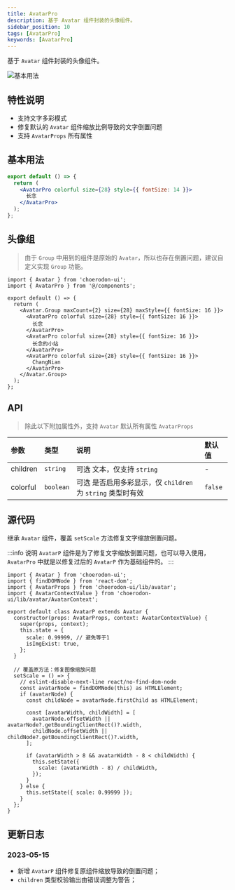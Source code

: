 ```yaml
---
title: AvatarPro
description: 基于 Avatar 组件封装的头像组件。
sidebar_position: 10
tags: [AvatarPro]
keywords: [AvatarPro]
---
```


基于 `Avatar` 组件封装的头像组件。

![基本用法](./images/avatar-pro.png)

## 特性说明

- 支持文字多彩模式
- 修复默认的 `Avatar` 组件缩放比例导致的文字倒置问题
- 支持 `AvatarProps` 所有属性

## 基本用法

```jsx {3} showLineNumbers
export default () => {
  return (
    <AvatarPro colorful size={28} style={{ fontSize: 14 }}>
      长念
    </AvatarPro>
  );
};
```

## 头像组

> 由于 `Group` 中用到的组件是原始的 `Avatar`，所以也存在倒置问题，建议自定义实现 `Group` 功能。

```tsx
import { Avatar } from 'choerodon-ui';
import { AvatarPro } from '@/components';

export default () => {
  return (
    <Avatar.Group maxCount={2} size={28} maxStyle={{ fontSize: 16 }}>
      <AvatarPro colorful size={28} style={{ fontSize: 16 }}>
        长念
      </AvatarPro>
      <AvatarPro colorful size={28} style={{ fontSize: 16 }}>
        长念的小站
      </AvatarPro>
      <AvatarPro colorful size={28} style={{ fontSize: 16 }}>
        ChangNian
      </AvatarPro>
    </Avatar.Group>
  );
};
```

## API

> 除此以下附加属性外，支持 `Avatar` 默认所有属性 `AvatarProps`

| 参数     | 类型      | 说明                                                                               | 默认值  |
| :------- | :-------- | :--------------------------------------------------------------------------------- | :------ |
| children | `string`  | <Highlight>可选</Highlight> 文本，仅支持 `string`                                  | -       |
| colorful | `boolean` | <Highlight>可选</Highlight> 是否启用多彩显示，仅 `children` 为 `string` 类型时有效 | `false` |

## 源代码

继承 `Avatar` 组件，覆盖 `setScale` 方法修复文字缩放倒置问题。

:::info 说明
`AvatarP` 组件是为了修复文字缩放倒置问题，也可以导入使用，`AvatarPro` 中就是以修复过后的 `AvatarP` 作为基础组件的。
:::

```tsx {11-14,18} showLineNumbers title=AvatarP.tsx
import { Avatar } from 'choerodon-ui';
import { findDOMNode } from 'react-dom';
import { AvatarProps } from 'choerodon-ui/lib/avatar';
import { AvatarContextValue } from 'choerodon-ui/lib/avatar/AvatarContext';

export default class AvatarP extends Avatar {
  constructor(props: AvatarProps, context: AvatarContextValue) {
    super(props, context);
    this.state = {
      scale: 0.99999, // 避免等于1
      isImgExist: true,
    };
  }

  // 覆盖原方法：修复图像缩放问题
  setScale = () => {
    // eslint-disable-next-line react/no-find-dom-node
    const avatarNode = findDOMNode(this) as HTMLElement;
    if (avatarNode) {
      const childNode = avatarNode.firstChild as HTMLElement;

      const [avatarWidth, childWidth] = [
        avatarNode.offsetWidth || avatarNode?.getBoundingClientRect()?.width,
        childNode.offsetWidth || childNode?.getBoundingClientRect()?.width,
      ];

      if (avatarWidth > 8 && avatarWidth - 8 < childWidth) {
        this.setState({
          scale: (avatarWidth - 8) / childWidth,
        });
      }
    } else {
      this.setState({ scale: 0.99999 });
    }
  };
}
```

## 更新日志

### 2023-05-15

- 新增 `AvatarP` 组件修复原组件缩放导致的倒置问题；
- `children` 类型校验输出由错误调整为警告；
